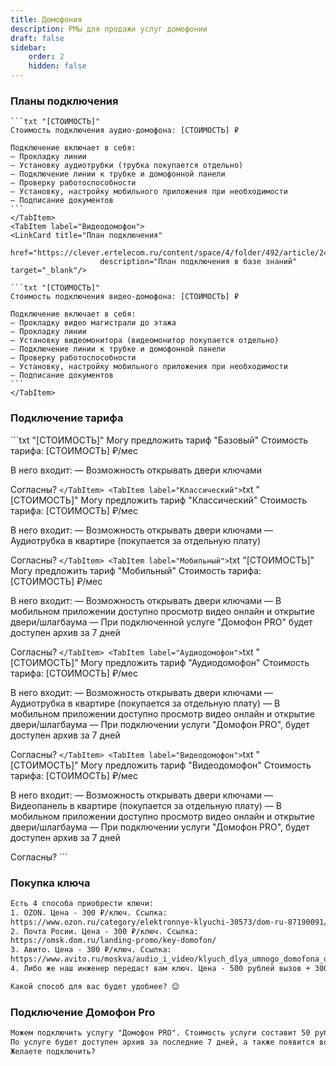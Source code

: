 ```yaml
---
title: Домофония
description: РМы для продажи услуг домофонии
draft: false
sidebar:
    order: 2
    hidden: false
---
```



### Планы подключения
<Tabs>
    <TabItem label="Аудиодомофон">
    <LinkCard title="План подключения"
                        href="https://clever.ertelecom.ru/content/space/4/folder/492/article/2449"
                        description="План подключения в базе знаний" target="_blank"/>

    ```txt "[СТОИМОСТЬ]"
    Стоимость подключения аудио-домофона: [СТОИМОСТЬ] ₽

    Подключение включает в себя:
    — Прокладку линии
    — Установку аудиотрубки (трубка покупается отдельно)
    — Подключение линии к трубке и домофонной панели
    — Проверку работоспособности
    — Установку, настройку мобильного приложения при необходимости
    — Подписание документов
    ```
    </TabItem>
    <TabItem label="Видеодомофон">
    <LinkCard title="План подключения"
                        href="https://clever.ertelecom.ru/content/space/4/folder/492/article/2461"
                        description="План подключения в базе знаний" target="_blank"/>

    ```txt "[СТОИМОСТЬ]"
    Стоимость подключения видео-домофона: [СТОИМОСТЬ] ₽

    Подключение включает в себя:
    — Прокладку видео магистрали до этажа
    — Прокладку линии
    — Установку видеомонитора (видеомонитор покупается отдельно)
    — Подключение линии к трубке и домофонной панели
    — Проверку работоспособности
    — Установку, настройку мобильного приложения при необходимости
    — Подписание документов
    ```
    </TabItem>
</Tabs>

### Подключение тарифа

<LinkCard title="Тарифы"
                        href="https://clever.ertelecom.ru/content/space/4/folder/1149/article/5547"
                        description="Тарифы в базе знаний" target="_blank"/>

<Tabs>
    <TabItem label="Базовый">
    ```txt "[СТОИМОСТЬ]"
Могу предложить тариф "Базовый"
Стоимость тарифа: [СТОИМОСТЬ] ₽/мес

В него входит:
— Возможность открывать двери ключами

Согласны?
    ```
    </TabItem>
    <TabItem label="Классический">
    ```txt "[СТОИМОСТЬ]"
Могу предложить тариф "Классический"
Стоимость тарифа: [СТОИМОСТЬ] ₽/мес

В него входит:
— Возможность открывать двери ключами
— Аудиотрубка в квартире (покупается за отдельную плату)

Согласны?
    ```
    </TabItem>
    <TabItem label="Мобильный">
    ```txt "[СТОИМОСТЬ]"
Могу предложить тариф "Мобильный"
Стоимость тарифа: [СТОИМОСТЬ] ₽/мес

В него входит:
— Возможность открывать двери ключами
— В мобильном приложении доступно просмотр видео онлайн и открытие двери/шлагбаума
— При подключенной услуге "Домофон PRO" будет доступен архив за 7 дней

Согласны?
    ```
    </TabItem>
    <TabItem label="Аудиодомофон">
    ```txt "[СТОИМОСТЬ]"
Могу предложить тариф "Аудиодомофон"
Стоимость тарифа: [СТОИМОСТЬ] ₽/мес

В него входит:
— Возможность открывать двери ключами
— Аудиотрубка в квартире (покупается за отдельную плату)
— В мобильном приложении доступно просмотр видео онлайн и открытие двери/шлагбаума
— При подключении услуги "Домофон PRO", будет доступен архив за 7 дней

Согласны?
    ```
    </TabItem>
    <TabItem label="Видеодомофон">
    ```txt "[СТОИМОСТЬ]"
Могу предложить тариф "Видеодомофон"
Стоимость тарифа: [СТОИМОСТЬ] ₽/мес

В него входит:
— Возможность открывать двери ключами
— Видеопанель в квартире (покупается за отдельную плату)
— В мобильном приложении доступно просмотр видео онлайн и открытие двери/шлагбаума
— При подключении услуги "Домофон PRO", будет доступен архив за 7 дней

Согласны?
    ```
    </TabItem>
</Tabs>

### Покупка ключа
```txt
Есть 4 способа приобрести ключи:
1. OZON. Цена - 300 ₽/ключ. Ссылка:
https://www.ozon.ru/category/elektronnye-klyuchi-30573/dom-ru-87190091/
2. Почта Росии. Цена - 300 ₽/ключ. Ссылка:
https://omsk.dom.ru/landing-promo/key-domofon/
3. Авито. Цена - 300 ₽/ключ. Ссылка:
https://www.avito.ru/moskva/audio_i_video/klyuch_dlya_umnogo_domofona_dom.ru_3609015417
4. Либо же наш инженер передаст вам ключ. Цена - 500 рублей вызов + 300 ₽/ключ

Какой способ для вас будет удобнее? 😊
```

### Подключение Домофон Pro
```txt
Можем подключить услугу "Домофон PRO". Стоимость услуги составит 50 рублей в месяц
По услуге будет доступен архив за последние 7 дней, а также появится возможность скачивать архивные записи длительностью 1, 3, 5 или 10 минут 😉
Желаете подключить?
```